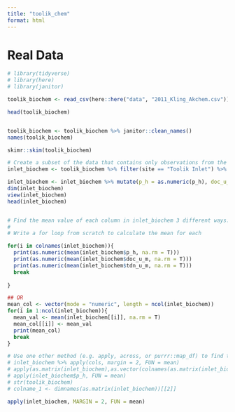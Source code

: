 ```yaml
---
title: "toolik_chem"
format: html
---
```


# Real Data 
```r
# library(tidyverse)
# library(here)
# library(janitor)

toolik_biochem <- read_csv(here::here("data", "2011_Kling_Akchem.csv"))

head(toolik_biochem)


toolik_biochem <- toolik_biochem %>% janitor::clean_names()
names(toolik_biochem)

skimr::skim(toolik_biochem)

```


```r
# Create a subset of the data that contains only observations from the “Toolik Inlet” site, and that only contains the variables (columns) for pH, dissolved organic carbon (DOC), and total dissolved nitrogen (TDN) (hint: see dplyr::select()). Store this subset as inlet_biochem. Make sure to look at the subset you’ve created.
inlet_biochem <- toolik_biochem %>% filter(site == "Toolik Inlet") %>% dplyr::select(p_h, doc_u_m, tdn_u_m)

inlet_biochem <- inlet_biochem %>% mutate(p_h = as.numeric(p_h), doc_u_m = as.numeric(doc_u_m), tdn_u_m =  as.numeric(tdn_u_m))
dim(inlet_biochem)
view(inlet_biochem)
head(inlet_biochem)



```


```r
# Find the mean value of each column in inlet_biochem 3 different ways:
# 
# Write a for loop from scratch to calculate the mean for each

for(i in colnames(inlet_biochem)){
  print(as.numeric(mean(inlet_biochem$p_h, na.rm = T)))
  print(as.numeric(mean(inlet_biochem$doc_u_m, na.rm = T)))
  print(as.numeric(mean(inlet_biochem$tdn_u_m, na.rm = T)))
  break 
  
}

## OR
mean_col <- vector(mode = "numeric", length = ncol(inlet_biochem))
for(i in 1:ncol(inlet_biochem)){
  mean_val <- mean(inlet_biochem[[i]], na.rm = T)
  mean_col[[i]] <- mean_val
  print(mean_col)
  break
}

# Use one other method (e.g. apply, across, or purrr::map_df) to find the mean for each column.
# inlet_biochem %>% apply(cols, margin = 2, FUN = mean) 
# apply(as.matrix(inlet_biochem),as.vector(colnames(as.matrix(inlet_biochem))), FUN = mean )
# apply(inlet_biochem$p_h, FUN = mean)
# str(toolik_biochem)
# colname_1 <- dimnames(as.matrix(inlet_biochem))[[2]] 

apply(inlet_biochem, MARGIN = 2, FUN = mean)


```


